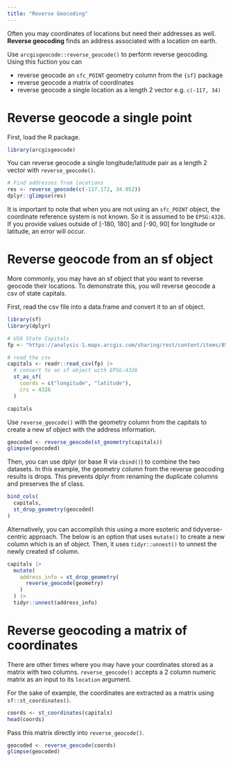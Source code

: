 ```yaml
---
title: "Reverse Geocoding"
---
```


Often you may coordinates of locations but need their addresses as well. **Reverse geocoding** finds an address associated with a location on earth. 

Use `arcgisgeocode::reverse_geocode()` to perform reverse geocoding. Using this fuction you can

- reverse geocode an `sfc_POINT` geometry column from the `{sf}` package
- reverse geocode a matrix of coordinates
- reverse geocode a single location as a length 2 vector e.g. `c(-117, 34)`


# Reverse geocode a single point

First, load the R package. 

```r
library(arcgisgeocode)
```

You can reverse geocode a single longitude/latitude pair as a length 2 vector with `reverse_geocode()`. 

```r
# Find addresses from locations
res <- reverse_geocode(c(-117.172, 34.052))
dplyr::glimpse(res)
```

:::{.callout-important}
It is important to note that when you are not using an `sfc_POINT` object, the coordinate reference system is not known. So it is assumed to be `EPSG:4326`. If you provide values outside of [-180, 180] and [-90, 90] for longitude or latitude, an error will occur. 
:::

# Reverse geocode from an sf object

More commonly, you may have an sf object that you want to reverse geocode their locations. To demonstrate this, you will reverse geocode a csv of state capitals. 

First, read the csv file into a data.frame and convert it to an sf object.

```r
library(sf)
library(dplyr)

# USA State Capitals
fp <- "https://analysis-1.maps.arcgis.com/sharing/rest/content/items/85bcfca158d641b99e7579b47cfee91e/data"

# read the csv
capitals <- readr::read_csv(fp) |>
  # convert to an sf object with EPSG:4326
  st_as_sf(
    coords = c("longitude", "latitude"),
    crs = 4326
  )

capitals
```

Use `reverse_geocode()` with the geometry column from the capitals to create a new sf object with the address information.

```r
geocoded <- reverse_geocode(st_geometry(capitals))
glimpse(geocoded)
```

Then, you can use dplyr (or base R via `cbind()`) to combine the two datasets. In this example, the geometry column from the reverse geocoding results is drops. This prevents dplyr from renaming the duplicate columns and preserves the sf class.

```r
bind_cols(
  capitals,
  st_drop_geometry(geocoded)
)
```


Alternatively, you can accomplish this using a more esoteric and tidyverse-centric approach. The below is an option that uses `mutate()` to create a new column which is an sf object. Then, it uses `tidyr::unnest()` to unnest the newly created sf column.

```r
capitals |>
  mutate(
    address_info = st_drop_geometry(
      reverse_geocode(geometry)
    )
  ) |>
  tidyr::unnest(address_info)
```


# Reverse geocoding a matrix of coordinates

There are other times where you may have your coordinates stored as a matrix with two columns. `reverse_geocode()` accepts a 2 column numeric matrix as an input to its `location` argument. 

For the sake of example, the coordinates are extracted as a matrix using `sf::st_coordinates()`.
```r
coords <- st_coordinates(capitals)
head(coords)
```

Pass this matrix directly into `reverse_geocode()`.
```r
geocoded <- reverse_geocode(coords)
glimpse(geocoded)
```
